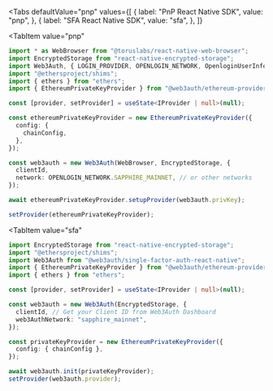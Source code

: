
<Tabs
 defaultValue="pnp"
  values={[
    { label: "PnP React Native SDK", value: "pnp", },
    { label: "SFA React Native SDK", value: "sfa", },
  ]}
>
<TabItem
  value="pnp"
>

```typescript
import * as WebBrowser from "@toruslabs/react-native-web-browser";
import EncryptedStorage from "react-native-encrypted-storage";
import Web3Auth, { LOGIN_PROVIDER, OPENLOGIN_NETWORK, OpenloginUserInfo } from "@web3auth/react-native-sdk";
import "@ethersproject/shims";
import { ethers } from "ethers";
import { EthereumPrivateKeyProvider } from "@web3auth/ethereum-provider";

const [provider, setProvider] = useState<IProvider | null>(null);

const ethereumPrivateKeyProvider = new EthereumPrivateKeyProvider({
  config: {
    chainConfig,
  },
});

const web3auth = new Web3Auth(WebBrowser, EncryptedStorage, {
  clientId,
  network: OPENLOGIN_NETWORK.SAPPHIRE_MAINNET, // or other networks
});

await ethereumPrivateKeyProvider.setupProvider(web3auth.privKey);

setProvider(ethereumPrivateKeyProvider);
```

</TabItem>

<TabItem
  value="sfa"
>

```typescript
import EncryptedStorage from "react-native-encrypted-storage";
import "@ethersproject/shims";
import Web3Auth from "@web3auth/single-factor-auth-react-native";
import { EthereumPrivateKeyProvider } from "@web3auth/ethereum-provider";
import { ethers } from "ethers";

const [provider, setProvider] = useState<IProvider | null>(null);

const web3auth = new Web3Auth(EncryptedStorage, {
  clientId, // Get your Client ID from Web3Auth Dashboard
  web3AuthNetwork: "sapphire_mainnet",
});

const privateKeyProvider = new EthereumPrivateKeyProvider({
  config: { chainConfig },
});

await web3auth.init(privateKeyProvider);
setProvider(web3auth.provider);
```

</TabItem>
</Tabs>
